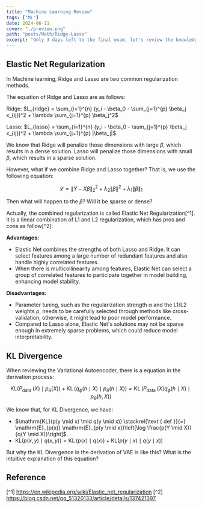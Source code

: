 ```yaml
---
title: "Machine Learning Review"
tags: ["ML"]
date: 2024-06-11
cover: "./preview.png"
path: "posts/Math/Ridge-Lasso"
excerpt: "Only 3 days left to the final exam, let's review the knowledge of Machine Learning."
---
```


## Elastic Net Regularization

In Machine learning, Ridge and Lasso are two common regularization methods.

The equation of Ridge and Lasso are as follows:

Ridge: $L_{ridge} = \sum_{i=1}^{n} (y_i - \beta_0 - \sum_{j=1}^{p} \beta_j x_{ij})^2 + \lambda \sum_{j=1}^{p} \beta_j^2$

Lasso: $L_{lasso} = \sum_{i=1}^{n} (y_i - \beta_0 - \sum_{j=1}^{p} \beta_j x_{ij})^2 + \lambda \sum_{j=1}^{p} |\beta_j|$

We know that Ridge will penalize those dimensions with large $\beta$, which results in a dense solution. Lasso will penalize those dimensions with small $\beta$, which results in a sparse solution.

However, what if we combine Ridge and Lasso together? That is, we use the following equation:

$$
\mathcal{L}=\|Y-X \beta\|_2^2+\lambda_2\|\beta\|^2+\lambda_1\|\beta\|_1
$$

Then what will happen to the $\beta$? Will it be sparse or dense?

Actually, the combined regularization is called Elastic Net Regularization[^1]. It is a linear combination of L1 and L2 regularization, which has pros and cons as follow[^2]:

**Advantages:**

- Elastic Net combines the strengths of both Lasso and Ridge. It can select features among a large number of redundant features and also handle highly correlated features.
- When there is multicollinearity among features, Elastic Net can select a group of correlated features to participate together in model building, enhancing model stability.

**Disadvantages:**

- Parameter tuning, such as the regularization strength α and the L1/L2 weights ρ, needs to be carefully selected through methods like cross-validation; otherwise, it might lead to poor model performance.
- Compared to Lasso alone, Elastic Net's solutions may not be sparse enough in extremely sparse problems, which could reduce model interpretability.

## KL Divergence

When reviewing the Variational Autoencoder, there is a equation in the derivation process:

$$
\mathrm{KL}\left(P_{\text {data }}(X) \mid p_\theta(X)\right)+\operatorname{KL}\left(q_\phi(h \mid X) \mid p_\theta(h \mid X)\right)=\operatorname{KL}\left(P_{\text {data }}(X) q_\phi(h \mid X) \mid p_\theta(h, X)\right)
$$

We know that, for KL Divergence, we have:

- $\mathrm{KL}(p(y \mid x) \mid q(y \mid x)) \stackrel{\text { def }}{=} \mathrm{E}_{p(x)} \mathrm{E}_{p(y \mid x)}\left[\log \frac{p(Y \mid X)}{q(Y \mid X)}\right]$.
- $\mathrm{KL}(p(x, y) \mid q(x, y))=\operatorname{KL}(p(x) \mid q(x))+\mathrm{KL}(p(y \mid x) \mid q(y \mid x))$

But why the KL Divergence in the derivation of VAE is like this? What is the intuitive explanation of this equation?

## Reference

[^1] https://en.wikipedia.org/wiki/Elastic_net_regularization
[^2] https://blog.csdn.net/qq_51320133/article/details/137421397
